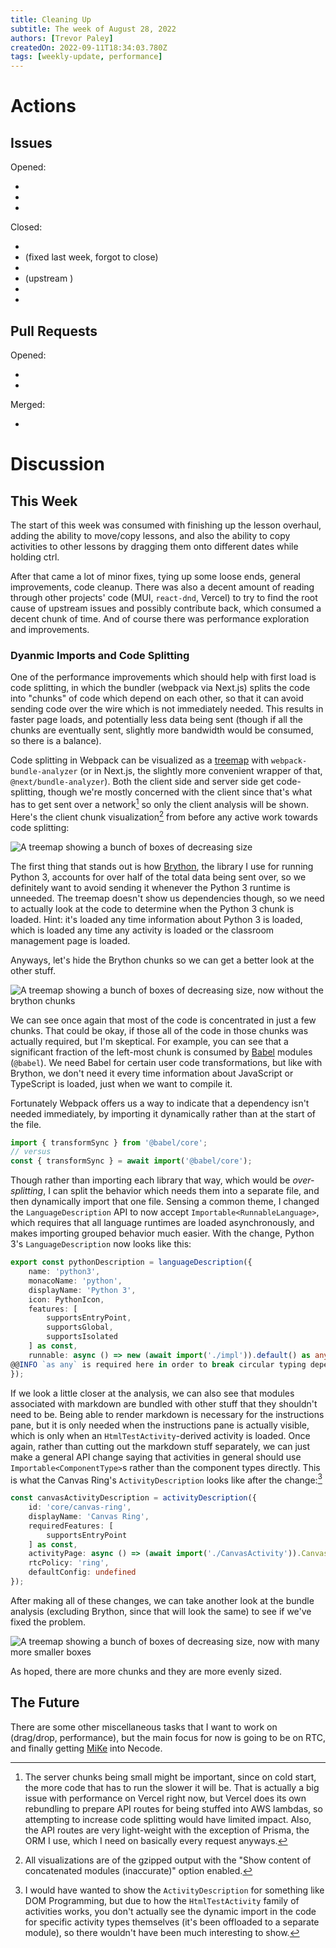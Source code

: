 ```yaml
---
title: Cleaning Up
subtitle: The week of August 28, 2022
authors: [Trevor Paley]
createdOn: 2022-09-11T18:34:03.780Z
tags: [weekly-update, performance]
---
```


# Actions

## Issues

Opened:

* <Issue id={41}/>
* <Issue id={42}/>
* <Issue id={43}/>

Closed:

* <Issue id={31}/>
* <Issue id={32}/> (fixed last week, forgot to close)
* <Issue id={38}/>
* <Issue id={42}/> (upstream <Issue short repo="mui/mui-x" id={6017} />)
* <Issue id={43}/>
* <Issue repo="mui/mui-x" id={6017} />

## Pull Requests

Opened:

* <Pull repo="mui/mui-x" id={6030} />
* <Pull repo="react-dnd/react-dnd" id={3498} />

Merged:

* <Pull repo="mui/mui-x" id={6030} />

# Discussion

## This Week

The start of this week was consumed with finishing up the lesson overhaul, adding the ability to move/copy lessons, and also the ability to copy activities to other lessons by dragging them onto different dates while holding ctrl.

After that came a lot of minor fixes, tying up some loose ends, general improvements, code cleanup. There was also a decent amount of reading through other projects' code (MUI, `react-dnd`, Vercel) to try to find the root cause of upstream issues and possibly contribute back, which consumed a decent chunk of time. And of course there was performance exploration and improvements.

### Dyanmic Imports and Code Splitting

One of the performance improvements which should help with first load is code splitting, in which the bundler (webpack via Next.js) splits the code into "chunks" of code which depend on each other, so that it can avoid sending code over the wire which is not immediately needed. This results in faster page loads, and potentially less data being sent (though if all the chunks are eventually sent, slightly more bandwidth would be consumed, so there is a balance).

Code splitting in Webpack can be visualized as a [treemap](https://en.wikipedia.org/wiki/Treemapping) with `webpack-bundle-analyzer` (or in Next.js, the slightly more convenient wrapper of that, `@next/bundle-analyzer`). Both the client side and server side get code-splitting, though we're mostly concerned with the client since that's what has to get sent over a network[^server_bundles] so only the client analysis will be shown. Here's the client chunk visualization[^gzipped] from before any active work towards code splitting:

[^server_bundles]: The server chunks being small might be important, since on cold start, the more code that has to run the slower it will be. That is actually a big issue with performance on Vercel right now, but Vercel does its own rebundling to prepare API routes for being stuffed into AWS lambdas, so attempting to increase code splitting would have limited impact. Also, the API routes are very light-weight with the exception of Prisma, the ORM I use, which I need on basically every request anyways.

[^gzipped]: All visualizations are of the gzipped output with the "Show content of concatenated modules (inaccurate)" option enabled.

<Image src="before-bundle.png" alt="A treemap showing a bunch of boxes of decreasing size" />

The first thing that stands out is how [Brython](https://brython.info/), the library I use for running Python 3, accounts for over half of the total data being sent over, so we definitely want to avoid sending it whenever the Python 3 runtime is unneeded. The treemap doesn't show us dependencies though, so we need to actually look at the code to determine when the Python 3 chunk is loaded. Hint: it's loaded any time information about Python 3 is loaded, which is loaded any time any activity is loaded or the classroom management page is loaded.

Anyways, let's hide the Brython chunks so we can get a better look at the other stuff.

<Image src="before-bundle-no-brython.png" alt="A treemap showing a bunch of boxes of decreasing size, now without the brython chunks" />

We can see once again that most of the code is concentrated in just a few chunks. That could be okay, if those all of the code in those chunks was actually required, but I'm skeptical. For example, you can see that a significant fraction of the left-most chunk is consumed by [Babel](https://babeljs.io/) modules (`@babel`). We need Babel for certain user code transformations, but like with Brython, we don't need it every time information about JavaScript or TypeScript is loaded, just when we want to compile it.

Fortunately Webpack offers us a way to indicate that a dependency isn't needed immediately, by importing it dynamically rather than at the start of the file.

```ts
import { transformSync } from '@babel/core';
// versus
const { transformSync } = await import('@babel/core');
```

Though rather than importing each library that way, which would be _over-splitting_, I can split the behavior which needs them into a separate file, and then dynamically import that one file. Sensing a common theme, I changed the `LanguageDescription` API to now accept `Importable<RunnableLanguage>`, which requires that all language runtimes are loaded asynchronously, and makes importing grouped behavior much easier. With the change, Python 3's `LanguageDescription` now looks like this:

```ts {11}
export const pythonDescription = languageDescription({
    name: 'python3',
    monacoName: 'python',
    displayName: 'Python 3',
    icon: PythonIcon,
    features: [
        supportsEntryPoint,
        supportsGlobal,
        supportsIsolated
    ] as const,
    runnable: async () => new (await import('./impl')).default() as any,
@@INFO `as any` is required here in order to break circular typing dependencies.
});
```

If we look a little closer at the analysis, we can also see that modules associated with markdown are bundled with other stuff that they shouldn't need to be. Being able to render markdown is necessary for the instructions pane, but it is only needed when the instructions pane is actually visible, which is only when an `HtmlTestActivity`-derived activity is loaded. Once again, rather than cutting out the markdown stuff separately, we can just make a general API change saying that activities in general should use `Importable<ComponentType>`s rather than the component types directly. This is what the Canvas Ring's `ActivityDescription` looks like after the change:[^show_htmltestactivity]

[^show_htmltestactivity]: I would have wanted to show the `ActivityDescription` for something like DOM Programming, but due to how the `HtmlTestActivity` family of activities works, you don't actually see the dynamic import in the code for specific activity types themselves (it's been offloaded to a separate module), so there wouldn't have been much interesting to show.

```ts {7}
const canvasActivityDescription = activityDescription({
    id: 'core/canvas-ring',
    displayName: 'Canvas Ring',
    requiredFeatures: [
        supportsEntryPoint
    ] as const,
    activityPage: async () => (await import('./CanvasActivity')).CanvasActivity,
    rtcPolicy: 'ring',
    defaultConfig: undefined
});
```

After making all of these changes, we can take another look at the bundle analysis (excluding Brython, since that will look the same) to see if we've fixed the problem.

<Image src="after-bundle-no-brython.png" alt="A treemap showing a bunch of boxes of decreasing size, now with many more smaller boxes" />

As hoped, there are more chunks and they are more evenly sized.

## The Future

There are some other miscellaneous tasks that I want to work on (drag/drop, performance), but the main focus for now is going to be on RTC, and finally getting [MiKe](/posts/introducing-mike) into Necode. 
